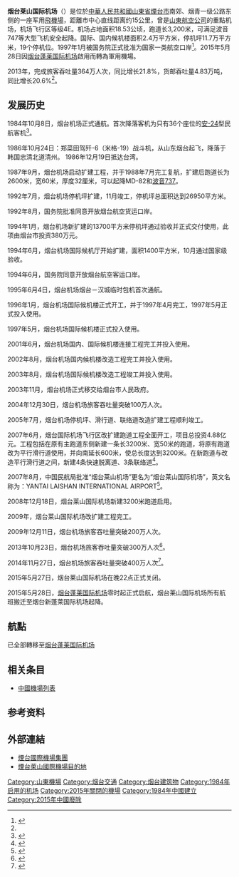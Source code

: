 {{Infobox airport
| name          = 烟台莱山国际机场
| type          = 军用
| image         = 
| opened        = 1984年10月8日
| closed        = 2015年5月27日
| city-served   = [[山东|山东]][[烟台|烟台]]
| distance_to_city = 15.3[[公里|公里]]
| operator      = 烟台国际机场集团有限公司
| elevation-m   = 19.5
| website       = http://www.ytairport.com.cn/
| IATA          = <s>YNT</s>
| ICAO          = <s>ZSYT</s>
| coordinates   = {{coord|37|23|50|N|121|22|12|E|type:airport}}
| pushpin_map   = China Shandong#China
| pushpin_label = YNT
| r1-number     = 04/22
| r1-length-f   = 10499
| r1-length-m   = 3200
| r1-surface    = [[混凝土|混凝土]]
| stat-year     = 2013年
| stat_passenger = 364万
| stat_cargo    = 4.83万吨
}}
'''烟台莱山国际机场'''（{{airport codes|<s>YNT</s>|<s>ZSYT</s>}}）是位於[[中華人民共和國|中華人民共和國]][[山東省|山東省]][[煙台市|煙台市]]南郊、烟青一级公路东侧的一座军用[[飛機場|飛機場]]，距離市中心直线距离约15公里，曾是[[山東航空公司|山東航空公司]]的重點机场，机场飞行区等级4E。机场占地面积18.53公顷，跑道长3,200米，可满足波音747等大型飞机安全起降。国际、国内候机楼面积2.4万平方米，停机坪11.7万平方米，19个停机位。1997年1月被国务院正式批准为国家一类航空口岸<ref>{{Cite web |url=http://www.ytairport.com.cn/index.php?m=content&c=index&a=lists&catid=29 |title=烟台国际机场集团有限公司 |access-date=2014-12-23 |archive-date=2019-08-23 |archive-url=https://web.archive.org/web/20190823111219/http://www.ytairport.com.cn/index.php?m=content&c=index&a=lists&catid=29 |dead-url=no }}</ref>。2015年5月28日因[[烟台蓬莱国际机场|烟台蓬莱国际机场]]啟用而轉為軍用機場。

2013年，完成旅客吞吐量364万人次，同比增长21.8%，货邮吞吐量4.83万吨，同比增长20.6%<ref name="history" />。

==发展历史==
1984年10月8日，烟台机场正式通航。首次降落客机为只有36个座位的[[安-24|安-24]]型民航客机<ref name=>{{Cite web |url=http://news.carnoc.com/list/281/281471.html |title=第一代民航人讲述烟台空港对外开放30年变迁 |access-date=2014-12-24 |archive-date=2020-03-26 |archive-url=https://web.archive.org/web/20200326105419/http://news.carnoc.com/list/281/281471.html |dead-url=no }}</ref>。

1986年10月24日：郑菜田驾歼-6（米格-19）战斗机，从山东烟台起飞，降落于韩国忠清北道清州。 1986年12月19日抵达台湾。

1987年9月，烟台机场启动扩建工程，并于1988年7月完工复航，扩建后跑道长为2600米，宽60米，厚度32厘米，可以起降MD-82和[[波音737|波音737]]。

1992年7月，烟台机场停机坪扩建，11月竣工，停机坪总面积达到26950平方米。

1992年8月，国务院批准同意开放烟台航空货运口岸。

1994年1月，烟台机场新扩建的13700平方米停机坪通过验收并正式交付使用，此项由烟台市投资380万元。

1994年6月，烟台机场国际候机厅开始扩建，面积1400平方米，10月通过国家级验收。

1994年6月，国务院同意开放烟台航空客运口岸。

1995年6月4日，烟台机场烟台－汉城临时包机首次通航。

1996年1月，烟台机场国际候机楼正式开工，并于1997年4月完工，1997年5月正式投入使用。

1997年5月，烟台机场国际候机楼正式投入使用。

2001年6月，烟台机场国内、国际候机楼连接工程完工并投入使用。

2002年8月，烟台机场国内候机楼改造工程完工并投入使用。

2003年8月，烟台机场国际候机楼改造工程竣工并投入使用。

2003年11月，烟台机场正式移交给烟台市人民政府。

2004年12月30日，烟台机场旅客吞吐量突破100万人次。

2005年7月，烟台机场停机坪、滑行道、联络道改造扩建工程顺利竣工。

2007年6月，烟台国际机场飞行区改扩建跑道工程全面开工，项目总投资4.88亿元。工程包括在原有主跑道东侧新建一条长3200米、宽50米的跑道，将原有跑道改为平行滑行道使用，并向南延长600米，使总长度达到3200米。在新跑道与改造平行滑行道之间，新建4条快速脱离道、3条联络道<ref>{{Cite web |url=http://news.carnoc.com/list/258/258745.html |title=烟台机场升格为“4E”级 可起降大型客货机 |access-date=2014-12-24 |archive-date=2019-08-27 |archive-url=https://web.archive.org/web/20190827081830/http://news.carnoc.com/list/258/258745.html |dead-url=no }}</ref>。

2007年8月，中国民航局批准“烟台莱山机场”更名为“烟台莱山国际机场”，英文名称为：YANTAI LAISHAN INTERNATIONAL AIRPORT<ref>{{cite news |author1=田南阳 耿晶 |title=莱山机场更名为莱山国际机场 |url=http://news.shm.com.cn/2007-08/28/content_2156805.htm |accessdate=2022-03-31 |work=烟台日报 |publisher=水母网 |date=2007-08-28}}</ref>。

2008年12月18日，烟台莱山国际机场新建3200米跑道启用。

2009年，烟台莱山国际机场改扩建工程完工。

2009年12月11日，烟台机场旅客吞吐量突破200万人次。

2013年10月23日，烟台机场旅客吞吐量突破300万人次<ref name="history">{{Cite web |url=http://www.ytairport.com.cn/index.php?m=content&c=index&a=lists&catid=3 |title=发展历史 |access-date=2014-12-23 |archive-date=2019-08-25 |archive-url=https://web.archive.org/web/20190825003134/http://www.ytairport.com.cn/index.php?m=content&c=index&a=lists&catid=3 |dead-url=no }}</ref>。

2014年11月27日，烟台机场旅客吞吐量突破400万人次<ref>{{Cite web |url=http://www.ytairport.com.cn/index.php?m=content&c=index&a=show&catid=23&id=381 |title=烟台机场年吞吐量突破400万人次 |access-date=2014-12-23 |archive-date=2019-08-23 |archive-url=https://web.archive.org/web/20190823191048/http://www.ytairport.com.cn/index.php?m=content&c=index&a=show&catid=23&id=381 |dead-url=no }}</ref>。

2015年5月27日，烟台莱山国际机场在晚22点正式关闭。

2015年5月28日，[[烟台蓬莱国际机场|烟台蓬莱国际机场]]零时起正式启航，烟台莱山国际机场所有航班搬迁至烟台新蓬莱国际机场起降。

==航點==
已全部轉移至[[烟台蓬莱国际机场|烟台蓬莱国际机场]]

==相关条目==
*[[中国大陆机场列表|中國機場列表]]

==参考资料==
{{reflist}}

==外部連結==
*[http://www.ytairport.com.cn 煙台國際機場集團] {{Wayback|url=http://www.ytairport.com.cn/ |date=20200416201055 }}
*[http://www.ytairport.com.cn/index.php?m=content&c=index&a=lists&catid=53 煙台萊山國際機場目的地] {{Wayback|url=http://www.ytairport.com.cn/index.php?m=content&c=index&a=lists&catid=53 |date=20190822173409 }}

{{人民解放军机场}}

[[Category:山東機場|Category:山東機場]]
[[Category:烟台交通|Category:烟台交通]]
[[Category:烟台建筑物|Category:烟台建筑物]]
[[Category:1984年启用的机场|Category:1984年启用的机场]]
[[Category:2015年關閉的機場|Category:2015年關閉的機場]]
[[Category:1984年中國建立|Category:1984年中國建立]]
[[Category:2015年中國廢除|Category:2015年中國廢除]]